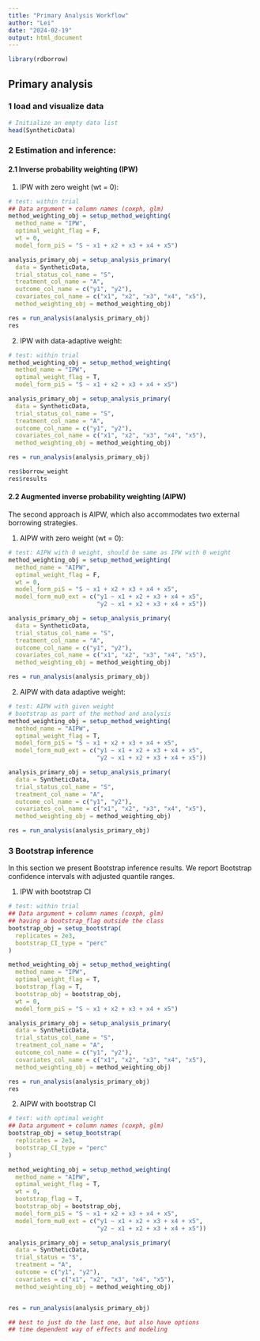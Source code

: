 ```yaml
---
title: "Primary Analysis Workflow"
author: "Lei"
date: "2024-02-19"
output: html_document
---
```


```r
library(rdborrow)
```



## Primary analysis
### 1 load and visualize data
```r
# Initialize an empty data list
head(SyntheticData)
```


### 2 Estimation and inference:

#### 2.1 Inverse probability weighting (IPW)
1) IPW with zero weight (wt = 0):

```r
# test: within trial
## Data argument + column names (coxph, glm)
method_weighting_obj = setup_method_weighting(
  method_name = "IPW",
  optimal_weight_flag = F, 
  wt = 0,
  model_form_piS = "S ~ x1 + x2 + x3 + x4 + x5")

analysis_primary_obj = setup_analysis_primary(
  data = SyntheticData,
  trial_status_col_name = "S", 
  treatment_col_name = "A", 
  outcome_col_name = c("y1", "y2"), 
  covariates_col_name = c("x1", "x2", "x3", "x4", "x5"), 
  method_weighting_obj = method_weighting_obj)

res = run_analysis(analysis_primary_obj)
res
```

2) IPW with data-adaptive weight:
```r
# test: within trial
method_weighting_obj = setup_method_weighting(
  method_name = "IPW",
  optimal_weight_flag = T,
  model_form_piS = "S ~ x1 + x2 + x3 + x4 + x5")

analysis_primary_obj = setup_analysis_primary(
  data = SyntheticData,
  trial_status_col_name = "S", 
  treatment_col_name = "A", 
  outcome_col_name = c("y1", "y2"), 
  covariates_col_name = c("x1", "x2", "x3", "x4", "x5"), 
  method_weighting_obj = method_weighting_obj)

res = run_analysis(analysis_primary_obj)

res$borrow_weight
res$results
```

#### 2.2 Augmented inverse probability weighting (AIPW)

The second approach is AIPW, which also accommodates two external borrowing strategies.

1) AIPW with zero weight (wt = 0):
```r
# test: AIPW with 0 weight, should be same as IPW with 0 weight
method_weighting_obj = setup_method_weighting(
  method_name = "AIPW",
  optimal_weight_flag = F, 
  wt = 0,
  model_form_piS = "S ~ x1 + x2 + x3 + x4 + x5",
  model_form_mu0_ext = c("y1 ~ x1 + x2 + x3 + x4 + x5",
                         "y2 ~ x1 + x2 + x3 + x4 + x5"))

analysis_primary_obj = setup_analysis_primary(
  data = SyntheticData,
  trial_status_col_name = "S", 
  treatment_col_name = "A", 
  outcome_col_name = c("y1", "y2"), 
  covariates_col_name = c("x1", "x2", "x3", "x4", "x5"), 
  method_weighting_obj = method_weighting_obj)

res = run_analysis(analysis_primary_obj)
```



2) AIPW with data adaptive weight:
```r
# test: AIPW with given weight
# bootstrap as part of the method and analysis
method_weighting_obj = setup_method_weighting(
  method_name = "AIPW",
  optimal_weight_flag = T,
  model_form_piS = "S ~ x1 + x2 + x3 + x4 + x5",
  model_form_mu0_ext = c("y1 ~ x1 + x2 + x3 + x4 + x5",
                         "y2 ~ x1 + x2 + x3 + x4 + x5"))

analysis_primary_obj = setup_analysis_primary(
  data = SyntheticData,
  trial_status_col_name = "S", 
  treatment_col_name = "A", 
  outcome_col_name = c("y1", "y2"), 
  covariates_col_name = c("x1", "x2", "x3", "x4", "x5"), 
  method_weighting_obj = method_weighting_obj)

res = run_analysis(analysis_primary_obj)
```



### 3 Bootstrap inference

In this section we present Bootstrap inference results. We report Bootstrap confidence intervals with adjusted quantile ranges. 

1) IPW with bootstrap CI
```r
# test: within trial
## Data argument + column names (coxph, glm)
## having a bootstrap_flag outside the class
bootstrap_obj = setup_bootstrap(
  replicates = 2e3,
  bootstrap_CI_type = "perc"
)

method_weighting_obj = setup_method_weighting(
  method_name = "IPW",
  optimal_weight_flag = T, 
  bootstrap_flag = T,
  bootstrap_obj = bootstrap_obj,
  wt = 0,
  model_form_piS = "S ~ x1 + x2 + x3 + x4 + x5")

analysis_primary_obj = setup_analysis_primary(
  data = SyntheticData,
  trial_status_col_name = "S", 
  treatment_col_name = "A", 
  outcome_col_name = c("y1", "y2"), 
  covariates_col_name = c("x1", "x2", "x3", "x4", "x5"), 
  method_weighting_obj = method_weighting_obj)

res = run_analysis(analysis_primary_obj)
res

```

2) AIPW with bootstrap CI

```r
# test: with optimal weight
## Data argument + column names (coxph, glm)
bootstrap_obj = setup_bootstrap(
  replicates = 2e3,
  bootstrap_CI_type = "perc"
)

method_weighting_obj = setup_method_weighting(
  method_name = "AIPW",
  optimal_weight_flag = T, 
  wt = 0,
  bootstrap_flag = T,
  bootstrap_obj = bootstrap_obj,
  model_form_piS = "S ~ x1 + x2 + x3 + x4 + x5",
  model_form_mu0_ext = c("y1 ~ x1 + x2 + x3 + x4 + x5",
                         "y2 ~ x1 + x2 + x3 + x4 + x5"))

analysis_primary_obj = setup_analysis_primary(
  data = SyntheticData,
  trial_status = "S", 
  treatment = "A", 
  outcome = c("y1", "y2"), 
  covariates = c("x1", "x2", "x3", "x4", "x5"), 
  method_weighting_obj = method_weighting_obj)


res = run_analysis(analysis_primary_obj)

## best to just do the last one, but also have options
## time dependent way of effects and modeling 
```


